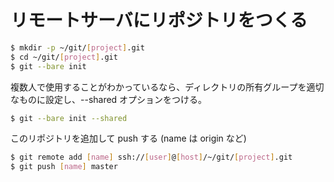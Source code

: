 = リモートサーバにリポジトリをつくる =

<source lang="bash">
$ mkdir -p ~/git/[project].git
$ cd ~/git/[project].git
$ git --bare init
</source>

複数人で使用することがわかっているなら、ディレクトリの所有グループを適切なものに設定し、--shared オプションをつける。

<source lang="bash">
$ git --bare init --shared
</source>

このリポジトリを追加して push する (name は origin など)

<source lang="bash">
$ git remote add [name] ssh://[user]@[host]/~/git/[project].git
$ git push [name] master
</source>